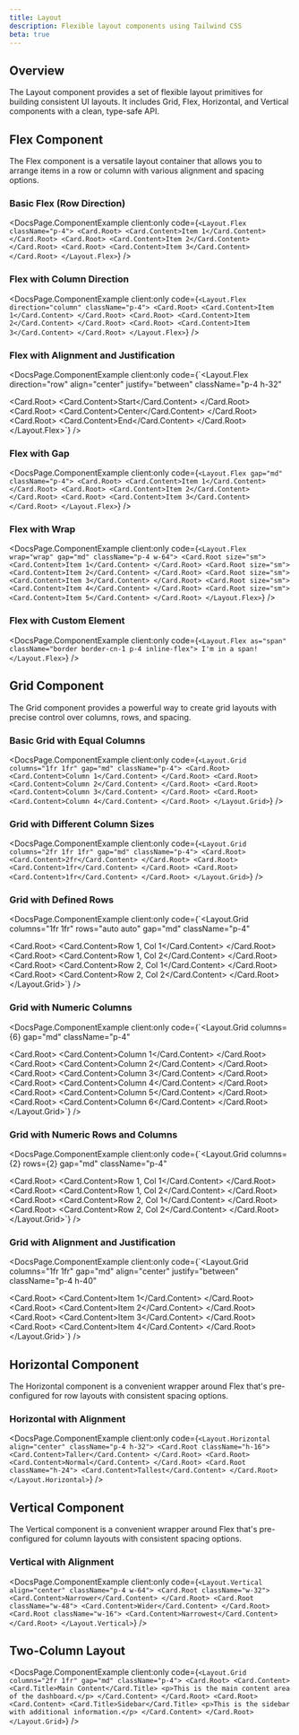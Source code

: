 ```yaml
---
title: Layout
description: Flexible layout components using Tailwind CSS
beta: true
---
```



## Overview

The Layout component provides a set of flexible layout primitives for building consistent UI layouts. It includes Grid, Flex, Horizontal, and Vertical components with a clean, type-safe API.

## Flex Component

The Flex component is a versatile layout container that allows you to arrange items in a row or column with various alignment and spacing options.

### Basic Flex (Row Direction)

<DocsPage.ComponentExample
  client:only
  code={`<Layout.Flex className="p-4">
  <Card.Root>
    <Card.Content>Item 1</Card.Content>
  </Card.Root>
  <Card.Root>
    <Card.Content>Item 2</Card.Content>
  </Card.Root>
  <Card.Root>
    <Card.Content>Item 3</Card.Content>
  </Card.Root>
</Layout.Flex>`}
/>

### Flex with Column Direction

<DocsPage.ComponentExample
  client:only
  code={`<Layout.Flex direction="column" className="p-4">
  <Card.Root>
    <Card.Content>Item 1</Card.Content>
  </Card.Root>
  <Card.Root>
    <Card.Content>Item 2</Card.Content>
  </Card.Root>
  <Card.Root>
    <Card.Content>Item 3</Card.Content>
  </Card.Root>
</Layout.Flex>`}
/>

### Flex with Alignment and Justification

<DocsPage.ComponentExample
  client:only
  code={`<Layout.Flex 
  direction="row" 
  align="center" 
  justify="between" 
  className="p-4 h-32"
>
  <Card.Root>
    <Card.Content>Start</Card.Content>
  </Card.Root>
  <Card.Root>
    <Card.Content>Center</Card.Content>
  </Card.Root>
  <Card.Root>
    <Card.Content>End</Card.Content>
  </Card.Root>
</Layout.Flex>`}
/>

### Flex with Gap

<DocsPage.ComponentExample
  client:only
  code={`<Layout.Flex gap="md" className="p-4">
  <Card.Root>
    <Card.Content>Item 1</Card.Content>
  </Card.Root>
  <Card.Root>
    <Card.Content>Item 2</Card.Content>
  </Card.Root>
  <Card.Root>
    <Card.Content>Item 3</Card.Content>
  </Card.Root>
</Layout.Flex>`}
/>

### Flex with Wrap

<DocsPage.ComponentExample
  client:only
  code={`<Layout.Flex wrap="wrap" gap="md" className="p-4 w-64">
  <Card.Root size="sm">
    <Card.Content>Item 1</Card.Content>
  </Card.Root>
  <Card.Root size="sm">
    <Card.Content>Item 2</Card.Content>
  </Card.Root>
  <Card.Root size="sm">
    <Card.Content>Item 3</Card.Content>
  </Card.Root>
  <Card.Root size="sm">
    <Card.Content>Item 4</Card.Content>
  </Card.Root>
  <Card.Root size="sm">
    <Card.Content>Item 5</Card.Content>
  </Card.Root>
</Layout.Flex>`}
/>

### Flex with Custom Element

<DocsPage.ComponentExample
  client:only
  code={`<Layout.Flex as="span" className="border border-cn-1 p-4 inline-flex">
  I'm in a span!
</Layout.Flex>`}
/>

## Grid Component

The Grid component provides a powerful way to create grid layouts with precise control over columns, rows, and spacing.

### Basic Grid with Equal Columns

<DocsPage.ComponentExample
  client:only
  code={`<Layout.Grid columns="1fr 1fr" gap="md" className="p-4">
  <Card.Root>
    <Card.Content>Column 1</Card.Content>
  </Card.Root>
  <Card.Root>
    <Card.Content>Column 2</Card.Content>
  </Card.Root>
  <Card.Root>
    <Card.Content>Column 3</Card.Content>
  </Card.Root>
  <Card.Root>
    <Card.Content>Column 4</Card.Content>
  </Card.Root>
</Layout.Grid>`}
/>

### Grid with Different Column Sizes

<DocsPage.ComponentExample
  client:only
  code={`<Layout.Grid columns="2fr 1fr 1fr" gap="md" className="p-4">
  <Card.Root>
    <Card.Content>2fr</Card.Content>
  </Card.Root>
  <Card.Root>
    <Card.Content>1fr</Card.Content>
  </Card.Root>
  <Card.Root>
    <Card.Content>1fr</Card.Content>
  </Card.Root>
</Layout.Grid>`}
/>

### Grid with Defined Rows

<DocsPage.ComponentExample
  client:only
  code={`<Layout.Grid 
  columns="1fr 1fr" 
  rows="auto auto" 
  gap="md" 
  className="p-4"
>
  <Card.Root>
    <Card.Content>Row 1, Col 1</Card.Content>
  </Card.Root>
  <Card.Root>
    <Card.Content>Row 1, Col 2</Card.Content>
  </Card.Root>
  <Card.Root>
    <Card.Content>Row 2, Col 1</Card.Content>
  </Card.Root>
  <Card.Root>
    <Card.Content>Row 2, Col 2</Card.Content>
  </Card.Root>
</Layout.Grid>`}
/>

### Grid with Numeric Columns

<DocsPage.ComponentExample
  client:only
  code={`<Layout.Grid 
  columns={6} 
  gap="md" 
  className="p-4"
>
  <Card.Root>
    <Card.Content>Column 1</Card.Content>
  </Card.Root>
  <Card.Root>
    <Card.Content>Column 2</Card.Content>
  </Card.Root>
  <Card.Root>
    <Card.Content>Column 3</Card.Content>
  </Card.Root>
  <Card.Root>
    <Card.Content>Column 4</Card.Content>
  </Card.Root>
  <Card.Root>
    <Card.Content>Column 5</Card.Content>
  </Card.Root>
  <Card.Root>
    <Card.Content>Column 6</Card.Content>
  </Card.Root>
</Layout.Grid>`}
/>

### Grid with Numeric Rows and Columns

<DocsPage.ComponentExample
  client:only
  code={`<Layout.Grid 
  columns={2} 
  rows={2}
  gap="md" 
  className="p-4"
>
  <Card.Root>
    <Card.Content>Row 1, Col 1</Card.Content>
  </Card.Root>
  <Card.Root>
    <Card.Content>Row 1, Col 2</Card.Content>
  </Card.Root>
  <Card.Root>
    <Card.Content>Row 2, Col 1</Card.Content>
  </Card.Root>
  <Card.Root>
    <Card.Content>Row 2, Col 2</Card.Content>
  </Card.Root>
</Layout.Grid>`}
/>

### Grid with Alignment and Justification

<DocsPage.ComponentExample
  client:only
  code={`<Layout.Grid 
  columns="1fr 1fr" 
  gap="md" 
  align="center" 
  justify="between" 
  className="p-4 h-40"
>
  <Card.Root>
    <Card.Content>Item 1</Card.Content>
  </Card.Root>
  <Card.Root>
    <Card.Content>Item 2</Card.Content>
  </Card.Root>
  <Card.Root>
    <Card.Content>Item 3</Card.Content>
  </Card.Root>
  <Card.Root>
    <Card.Content>Item 4</Card.Content>
  </Card.Root>
</Layout.Grid>`}
/>

## Horizontal Component

The Horizontal component is a convenient wrapper around Flex that's pre-configured for row layouts with consistent spacing options.

### Horizontal with Alignment

<DocsPage.ComponentExample
  client:only
  code={`<Layout.Horizontal align="center" className="p-4 h-32">
  <Card.Root className="h-16">
    <Card.Content>Taller</Card.Content>
  </Card.Root>
  <Card.Root>
    <Card.Content>Normal</Card.Content>
  </Card.Root>
  <Card.Root className="h-24">
    <Card.Content>Tallest</Card.Content>
  </Card.Root>
</Layout.Horizontal>`}
/>

## Vertical Component

The Vertical component is a convenient wrapper around Flex that's pre-configured for column layouts with consistent spacing options.

### Vertical with Alignment

<DocsPage.ComponentExample
  client:only
  code={`<Layout.Vertical align="center" className="p-4 w-64">
  <Card.Root className="w-32">
    <Card.Content>Narrower</Card.Content>
  </Card.Root>
  <Card.Root className="w-48">
    <Card.Content>Wider</Card.Content>
  </Card.Root>
  <Card.Root className="w-16">
    <Card.Content>Narrowest</Card.Content>
  </Card.Root>
</Layout.Vertical>`}
/>

## Two-Column Layout

<DocsPage.ComponentExample
  client:only
  code={`<Layout.Grid columns="2fr 1fr" gap="md" className="p-4">
  <Card.Root>
    <Card.Content>
      <Card.Title>Main Content</Card.Title>
      <p>This is the main content area of the dashboard.</p>
    </Card.Content>
  </Card.Root>
  <Card.Root>
    <Card.Content>
      <Card.Title>Sidebar</Card.Title>
      <p>This is the sidebar with additional information.</p>
    </Card.Content>
  </Card.Root>
</Layout.Grid>`}
/>
